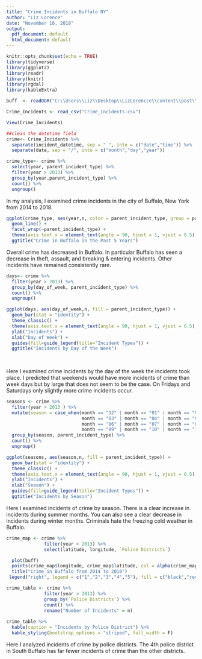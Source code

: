 ---
title: "Crime Incidents in Buffalo NY"
author: "Liz Lorence"
date: "November 16, 2018"
output:
  pdf_document: default
  html_document: default
---

```{r setup, include=FALSE}
knitr::opts_chunk$set(echo = TRUE)
library(tidyverse)
library(ggplot2)
library(readr)
library(knitr)
library(rgdal)
library(kableExtra)

buff  <- readOGR("C:\\Users\\Liz\\Desktop\\LizLorencce\\content\\post\\buffalo.shp")

Crime_Incidents <- read_csv("Crime_Incidents.csv")

View(Crime_Incidents)
```


```{r crime, echo= FALSE, include=FALSE}
##clean the datetime field
crime<- Crime_Incidents %>%
  separate(incident_datetime, sep = " ", into = c("date","time")) %>%
  separate(date, sep = "/", into = c("month","day","year"))
```

```{r crimetype, echo = FALSE}
crime_type<- crime %>%
  select(year, parent_incident_type) %>%
  filter(year > 2013) %>%
  group_by(year,parent_incident_type) %>%
  count() %>%
  ungroup()
```

In my analysis, I examined crime incidents in the city of Buffalo, New York from 2014 to 2018. 

```{r crimetypegraph, echo = FALSE}
ggplot(crime_type, aes(year,n, color = parent_incident_type, group = parent_incident_type)) +
  geom_line() +
  facet_wrap(~parent_incident_type) +
  theme(axis.text.x = element_text(angle = 90, hjust = 1, vjust = 0.5),  legend.position="none") +
  ggtitle("Crime in Buffalo in the Past 5 Years")

```

Overall crime has decreased in Buffalo. In particular Buffalo has seen a decrease in theft, assault, and breaking & entering incidents. Other incidents have remained consistently rare.

``` {r days, echo=FALSE}
days<- crime %>%
  filter(year > 2013) %>%
  group_by(day_of_week, parent_incident_type) %>%
  count() %>%
  ungroup()
```

```{r daygraph, echo = FALSE}
ggplot(days, aes(day_of_week,n, fill = parent_incident_type)) +
  geom_bar(stat = "identity") +
  theme_classic() +
  theme(axis.text.x = element_text(angle = 90, hjust = 1, vjust = 0.5),axis.line=element_blank()) +
  ylab("Incidents") +
  xlab("Day of Week") +
  guides(fill=guide_legend(title="Incident Types")) +
  ggtitle("Incidents by Day of the Week")
 
  

```

Here I examined crime incidents by the day of the week the incidents took place. I predicted that weekends would have  more incidents of crime than week days but by large that does not seem to be the case. On Fridays and Saturdays only slightly more crime incidents occur. 

```{r seasons, echo=FALSE}
seasons <- crime %>%
  filter(year > 2013 ) %>%
  mutate(season = case_when(month == "12" | month == "01" | month == "02" ~ "Winter", 
                            month == "03" | month == "04" | month == "05" ~ "Spring",
                            month == "06" | month == "07" | month == "08" ~ "Summer",
                            month == "09" | month == "10" | month == "11" ~ "Fall")) %>%
  group_by(season, parent_incident_type) %>%
  count() %>%
  ungroup()
```

```{r seasonsgraph, echo = FALSE}
ggplot(seasons, aes(season,n, fill = parent_incident_type)) +
  geom_bar(stat = "identity") +
  theme_classic() +
  theme(axis.text.x = element_text(angle = 90, hjust = 1, vjust = 0.5),axis.line=element_blank()) +
  ylab("Incidents") +
  xlab("Season") +
  guides(fill=guide_legend(title="Incident Types")) +
  ggtitle("Incidents by Season")

```

Here I examined incidents of crime by season. There is a clear increase in incidents during summer months. You can also see a clear decrease in incidents during winter months. Criminals hate the freezing cold weather in Buffalo.

```{r crimemap, echo = FALSE}
crime_map <- crime %>%
              filter(year > 2013) %>%
              select(latitude, longitude, `Police Districts`)

```

```{r mapofcrime, echo = FALSE}
  plot(buff)
  points(crime_map$longitude, crime_map$latitude, col = alpha(crime_map$`Police Districts`,.1),  cex = .01)
  title("Crime in Buffalo from 2014 to 2018")
 legend("right", legend = c("1","2","3","4","5"), fill = c("black","red","green","blue","lightblue"))
```


```{r crimetable, echo = FALSE}
crime_table <- crime %>%
              filter(year > 2013) %>%
              group_by(`Police Districts`) %>%
              count() %>%
              rename("Number of Incidents" = n)
              
crime_table %>%
  kable(caption = "Incidents by Police District") %>%
  kable_styling(bootstrap_options = "striped", full_width = F)
```

Here I analyzed incidents of crime by police districts. The 4th police district in South Buffalo has far fewer incidents of crime than the other districts.
